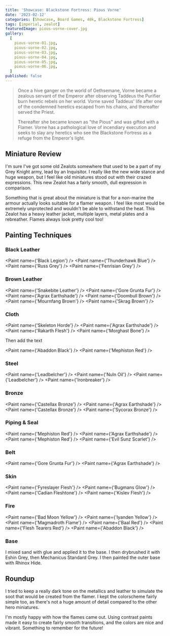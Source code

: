 ```yaml
---
title: 'Showcase: Blackstone Fortress: Pious Vorne'
date: '2023-02-12'
categories: [Showcase, Board Games, 40k, Blackstone Fortress]
tags: [imperial, zealot]
featuredImage: pious-vorne-cover.jpg
gallery:
  [
    pious-vorne-01.jpg,
    pious-vorne-02.jpg,
    pious-vorne-03.jpg,
    pious-vorne-04.jpg,
    pious-vorne-05.jpg,
    pious-vorne-06.jpg,
  ]
published: false
---
```



> Once a hive ganger on the world of Gethsemane, Vorne became a zealous servant of the Emperor after observing Taddeus
> the Purifier burn heretic rebels on her world. Vorne saved Taddeus' life after one of the condemned heretics escaped
> from his chains, and thereafter served the Priest.
>
> Thereafter she became known as "the Pious" and was gifted with a Flamer. Vorne has a pathological love of incendiary
> execution and seeks to slay any heretics who see the Blackstone Fortress as a refuge from the Emperor's light.

## Miniature Review

I'm sure I've got some old Zealots somewhere that used to be a part of my Grey Knight army, lead by an Inquisitor. I
really like the new wide stance and huge weapon, but I feel like old miniatures stood out with their crazed expressions.
This new Zealot has a fairly smooth, dull expression in comparison.

Something that is great about the miniature is that for a non-marine the armour actually looks suitable for a flamer
weapon. I feel like most would be extremely unprotected and wouldn't be able to withstand the heat. This Zealot has
a heavy leather jacket, multiple layers, metal plates and a rebreather. Flames always look pretty cool too!

## Painting Techniques

### Black Leather

<Paint name={'Black Legion'} />
<Paint name={'Thunderhawk Blue'} />
<Paint name={'Russ Grey'} />
<Paint name={'Fenrisian Grey'} />

### Brown Leather

<Paint name={'Snakebite Leather'} />
<Paint name={'Gore Grunta Fur'} />
<Paint name={'Agrax Earthshade'} />
<Paint name={'Doombull Brown'} />
<Paint name={'Mournfang Brown'} />
<Paint name={'Skrag Brown'} />

### Cloth

<Paint name={'Skeleton Horde'} />
<Paint name={'Agrax Earthshade'} />
<Paint name={'Rakarth Flesh'} />
<Paint name={'Morghast Bone'} />

Then add the text

<Paint name={'Abaddon Black'} />
<Paint name={'Mephiston Red'} />

### Steel

<Paint name={'Leadbelcher'} />
<Paint name={'Nuln Oil'} />
<Paint name={'Leadbelcher'} />
<Paint name={'Ironbreaker'} />

### Bronze

<Paint name={'Castellax Bronze'} />
<Paint name={'Agrax Earthshade'} />
<Paint name={'Castellax Bronze'} />
<Paint name={'Sycorax Bronze'} />

### Piping & Seal

<Paint name={'Mephiston Red'} />
<Paint name={'Agrax Earthshade'} />
<Paint name={'Mephiston Red'} />
<Paint name={'Evil Sunz Scarlet'} />

### Belt

<Paint name={'Gore Grunta Fur'} />
<Paint name={'Agrax Earthshade'} />

### Skin

<Paint name={'Fyreslayer Flesh'} />
<Paint name={'Bugmans Glow'} />
<Paint name={'Cadian Fleshtone'} />
<Paint name={'Kislev Flesh'} />

### Fire

<Paint name={'Bad Moon Yellow'} />
<Paint name={'Iyanden Yellow'} />
<Paint name={'Magmadroth Flame'} />
<Paint name={'Baal Red'} />
<Paint name={'Flesh Tearers Red'} />
<Paint name={'Abaddon Black'} />

### Base

I mixed sand with glue and applied it to the base. I then drybrushed it with Eshin Grey, then Mechanicus Standard Grey.
I then painted the outer base with Rhinox Hide.

## Roundup

I tried to keep a really dark tone on the metallics and leather to simulate the soot that would be created from the
flamer. I kept the colorscheme fairly simple too, as there's not a huge amount of detail compared to the other hero
miniatures.

I'm mostly happy with how the flames came out. Using contrast paints made it easy to create fairly smooth transitions,
and the colors are nice and vibrant. Something to remember for the future!
